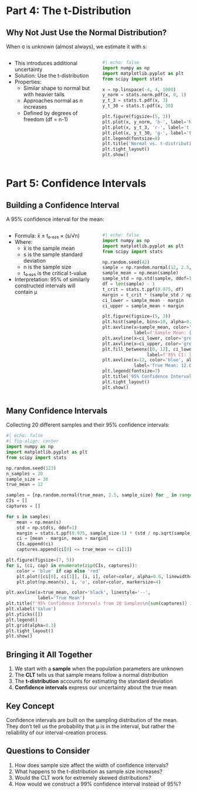
# Part 4: The t-Distribution

## Why Not Just Use the Normal Distribution? {.smaller}

When σ is unknown (almost always), we estimate it with s:

:::: {.columns}
::: {.column width="50%"}
- This introduces additional uncertainty
- Solution: Use the t-distribution
- Properties:
  - Similar shape to normal but with heavier tails
  - Approaches normal as n increases
  - Defined by degrees of freedom (df = n-1)
:::

::: {.column width="50%"}
```python
#| echo: false
import numpy as np
import matplotlib.pyplot as plt
from scipy import stats

x = np.linspace(-4, 4, 1000)
y_norm = stats.norm.pdf(x, 0, 1)
y_t_3 = stats.t.pdf(x, 3)
y_t_30 = stats.t.pdf(x, 30)

plt.figure(figsize=(5, 3))
plt.plot(x, y_norm, 'b-', label='Normal')
plt.plot(x, y_t_3, 'r-', label='t (df=3)')
plt.plot(x, y_t_30, 'g-', label='t (df=30)')
plt.legend(fontsize=8)
plt.title('Normal vs. t-distributions')
plt.tight_layout()
plt.show()
```
:::
::::

# Part 5: Confidence Intervals

## Building a Confidence Interval {.smaller}

A 95% confidence interval for the mean:

:::: {.columns}
::: {.column width="50%"}
- Formula: x̄ ± t₀.₀₂₅ × (s/√n)
- Where:
  - x̄ is the sample mean
  - s is the sample standard deviation
  - n is the sample size
  - t₀.₀₂₅ is the critical t-value
- Interpretation: 95% of similarly constructed intervals will contain μ
:::

::: {.column width="50%"}
```python
#| echo: false
import numpy as np
import matplotlib.pyplot as plt
from scipy import stats

np.random.seed(42)
sample = np.random.normal(12, 2.5, 30)
sample_mean = np.mean(sample)
sample_std = np.std(sample, ddof=1)
df = len(sample) - 1
t_crit = stats.t.ppf(0.975, df)
margin = t_crit * (sample_std / np.sqrt(len(sample)))
ci_lower = sample_mean - margin
ci_upper = sample_mean + margin

plt.figure(figsize=(5, 3))
plt.hist(sample, bins=10, alpha=0.5)
plt.axvline(x=sample_mean, color='red', linestyle='-', 
            label=f'Sample Mean: {sample_mean:.1f}')
plt.axvline(x=ci_lower, color='green', linestyle='--')
plt.axvline(x=ci_upper, color='green', linestyle='--')
plt.fill_betweenx([0, 12], ci_lower, ci_upper, color='green', alpha=0.2,
                 label=f'95% CI: [{ci_lower:.1f}, {ci_upper:.1f}]')
plt.axvline(x=12, color='blue', alpha=0.5, linestyle='-',
            label='True Mean: 12.0')
plt.legend(fontsize=7)
plt.title('95% Confidence Interval')
plt.tight_layout()
plt.show()
```
:::
::::

## Many Confidence Intervals {.smaller}

Collecting 20 different samples and their 95% confidence intervals:

```python
#| echo: false
#| fig-align: center
import numpy as np
import matplotlib.pyplot as plt
from scipy import stats

np.random.seed(123)
n_samples = 20
sample_size = 30
true_mean = 12

samples = [np.random.normal(true_mean, 2.5, sample_size) for _ in range(n_samples)]
CIs = []
captures = []

for s in samples:
    mean = np.mean(s)
    std = np.std(s, ddof=1)
    margin = stats.t.ppf(0.975, sample_size-1) * (std / np.sqrt(sample_size))
    ci = [mean - margin, mean + margin]
    CIs.append(ci)
    captures.append(ci[0] <= true_mean <= ci[1])

plt.figure(figsize=(7, 5))
for i, (ci, cap) in enumerate(zip(CIs, captures)):
    color = 'blue' if cap else 'red'
    plt.plot([ci[0], ci[1]], [i, i], color=color, alpha=0.6, linewidth=2)
    plt.plot(np.mean(s), i, 'o', color=color, markersize=4)

plt.axvline(x=true_mean, color='black', linestyle='--', 
            label='True Mean')
plt.title(f'95% Confidence Intervals from 20 Samples\n{sum(captures)} intervals capture the true mean')
plt.xlabel('Value')
plt.yticks([])
plt.legend()
plt.grid(alpha=0.3)
plt.tight_layout()
plt.show()
```

## Bringing it All Together {.smaller}

1. We start with a **sample** when the population parameters are unknown
2. The **CLT** tells us that sample means follow a normal distribution
3. The **t-distribution** accounts for estimating the standard deviation
4. **Confidence intervals** express our uncertainty about the true mean

::: {.callout-tip appearance="simple"}
## Key Concept
Confidence intervals are built on the sampling distribution of the mean. They don't tell us the probability that μ is in the interval, but rather the reliability of our interval-creation process.
:::

## Questions to Consider

1. How does sample size affect the width of confidence intervals?
2. What happens to the t-distribution as sample size increases?
3. Would the CLT work for extremely skewed distributions?
4. How would we construct a 99% confidence interval instead of 95%?
